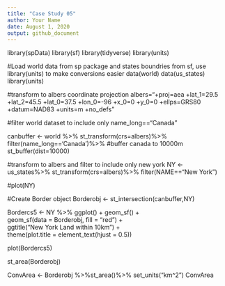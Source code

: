 ```yaml
---
title: "Case Study 05"
author: Your Name
date: August 1, 2020
output: github_document
---
```

library(spData)
library(sf)
library(tidyverse)
library(units)

#Load world data from sp package and states boundries from sf, use library(units) to make conversions easier
data(world)
data(us_states)
library(units)

#transform to albers coordinate projection
albers="+proj=aea +lat_1=29.5 +lat_2=45.5 +lat_0=37.5 +lon_0=-96 +x_0=0 +y_0=0 +ellps=GRS80 +datum=NAD83 +units=m +no_defs"

#filter world dataset to include only name_long=="Canada"

canbuffer <- world %>%
  st_transform(crs=albers)%>% 
  filter(name_long=='Canada')%>%  #buffer canada to 10000m
  st_buffer(dist=10000)

#transform to albers and filter to include only new york
NY <- us_states%>%
  st_transform(crs=albers)%>% 
  filter(NAME=="New York") 

#plot(NY)

#Create Border object
Borderobj <- st_intersection(canbuffer,NY)

Bordercs5 <- NY %>% ggplot() +
  geom_sf() +  
  geom_sf(data = Borderobj, fill = "red") +  
  ggtitle("New York Land within 10km") +  
  theme(plot.title = element_text(hjust = 0.5))  

plot(Bordercs5)

st_area(Borderobj)


ConvArea <- Borderobj %>%st_area()%>% 
  set_units("km^2") 
ConvArea